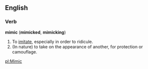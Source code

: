 ==English==

===Verb===
'''mimic''' ('''mimicked''', '''mimicking''')
# To [[imitate]], especially in order to ridicule.
# (In nature) to take on the appearance of another, for protection or camouflage.

[[pl:Mimic]]